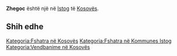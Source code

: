 {{Fshat në 
 | Emri                = Zhegoc
 | EmriAlt                = 
 | NAME_SHORT_FORM=      
 | NAME_GENERIC=      
 | NAME_SORT_NAME_RO=      ZHEGOC
 | FULL_NAME_RO = Zhegoc
 | FULL_NAME_ND_RO=Zhegoc
 | SORT_NAME_RG=ZHEGOC
 | FULL_NAME_RG=Zhegoc
 | FULL_NAME_ND_RG=Zhegoc
 | SRP_NAME_SHORT_FORM=      
 | SRP_NAME_GENERIC=      
 | SRP_NAME_SORT_NAME_RO=      
 | SRP_FULL_NAME_RO = 
 | SRP_FULL_NAME_ND_RO=
 | SRP_SORT_NAME_RG=
 | SRP_FULL_NAME_RG=
 | SRP_FULL_NAME_ND_RG=
 | Emri (Rasa dhanore) = 
 | Figura              = 
 | Shteti              = Kosovo
 | Komuna              = Istog
 | Kodi postar         = 
 | Sipërfaqja          = 

 | Popullsia           = 

 | Regj. i popullsisë  = 
 | Dend. e popullsisë  = 
 | Faqja zyrtare       = 
 <!--- Koordinatat ----> 
 | Gjerësia            = 42.505913
 | Gjatësia            = 21.3431
 | Lartësia            = 
}}
'''Zhegoc''' është një [[]] në [[Istog]] të [[Kosovës]].

<!-- == Gjeografia == -->
<!-- == Historia == -->
<!-- == Demografia == -->
== Shih edhe ==
{{Komuna Istog}}
{{Kosovo-Administrata-Cung}}

[[Kategoria:Fshatra në Kosovës]]
[[Kategoria:Fshatra në Kommunes Istog]]
[[Kategoria:Vendbanime në Kosovës]]